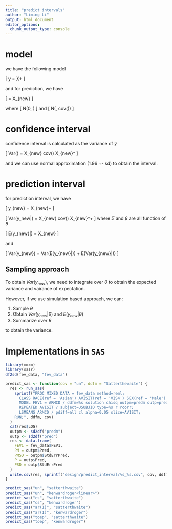 ```yaml
---
title: "predict intervals"
author: "Liming Li"
output: html_document
editor_options:
  chunk_output_type: console
---
```


# model

we have the following model

\[
  y = X\beta + \epsilon
\]

and for prediction, we have

\[
  \hat{y_{new}} = X_{new}\hat\beta
\]


where
\[
  \epsilon \sim N(0, \Sigma)
\]
and
\[
  \hat\beta \sim N(\beta, cov(\beta))
\]

# confidence interval

confidence interval is calculated as the variance of $\hat{y}$

\[
  Var(\hat{y_{new}}) = X_{new} cov(\beta) X_{new}^\top
\]

and we can use normal approximation (1.96 +- sd) to obtain the interval.

# prediction interval

for prediction interval, we have

\[
  y_{new} = X_{new}\hat\beta + \epsilon
\]

\[
  Var(y_new|\theta) = X_{new} cov(\beta) X_{new}^\top + \Sigma
\]
where $\Sigma$ and $\beta$ are all function of $\theta$

\[
  E(y_{new}|\theta) = X_{new} \beta
\]

and

\[
  Var(y_{new}) = Var(E(y_{new}|\theta)) + E(Var(y_{new}|\theta))
\]

## Sampling approach

To obtain $Var(y_{new})$, we need to integrate over $\theta$ to obtain the expected variance and vairance of expectation.

However, if we use simulation based approach, we can:

1. Sample $\theta$
2. Obtain $Var(y_{new}|\theta)$ and $E(y_{new}|\theta)$
3. Summarize over $\theta$

to obtain the variance.

# Implementations in `SAS`

```r
library(mmrm)
library(sasr)
df2sd(fev_data, "fev_data")
```

```r
predict_sas <- function(cov = "un", ddfm = "Satterthewaite") {
  res <- run_sas(
    sprintf("PROC MIXED DATA = fev_data method=reml;
      CLASS RACE(ref = 'Asian') AVISIT(ref = 'VIS4') SEX(ref = 'Male') ARMCD(ref = 'PBO') USUBJID;
      MODEL FEV1 = ARMCD / ddfm=%s solution chisq outpm=predm outp=pred;
      REPEATED AVISIT / subject=USUBJID type=%s r rcorr;
      LSMEANS ARMCD / pdiff=all cl alpha=0.05 slice=AVISIT;
    RUN;", ddfm, cov)
  )
  cat(res$LOG)
  outpm <- sd2df("predm")
  outp <- sd2df("pred")
  res <- data.frame(
    FEV1 = fev_data$FEV1,
    PM = outpm$Pred,
    PMSD = outpm$StdErrPred,
    P = outp$Pred,
    PSD = outp$StdErrPred
  )
  write.csv(res, sprintf("design/predict_interval/%s_%s.csv", cov, ddfm))
}
```

```r
predict_sas("un", "satterthwaite")
predict_sas("un", "kenwardroger<linear>")
predict_sas("cs", "satterthwaite")
predict_sas("cs", "kenwardroger")
predict_sas("ar(1)", "satterthwaite")
predict_sas("ar(1)", "kenwardroger")
predict_sas("toep", "satterthwaite")
predict_sas("toep", "kenwardroger")
```
